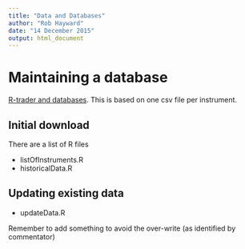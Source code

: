 ```yaml
---
title: "Data and Databases"
author: "Rob Hayward"
date: "14 December 2015"
output: html_document
---
```


# Maintaining a database
[R-trader and databases](http://www.thertrader.com/2015/12/13/maintaining-a-database-of-price-files-in-r/).  This is based on one csv file per instrument. 

## Initial download
There are a list of R files

* listOfInstruments.R
* historicalData.R

## Updating existing data
* updateData.R

Remember to add something to avoid the over-write (as identified by commentator)

